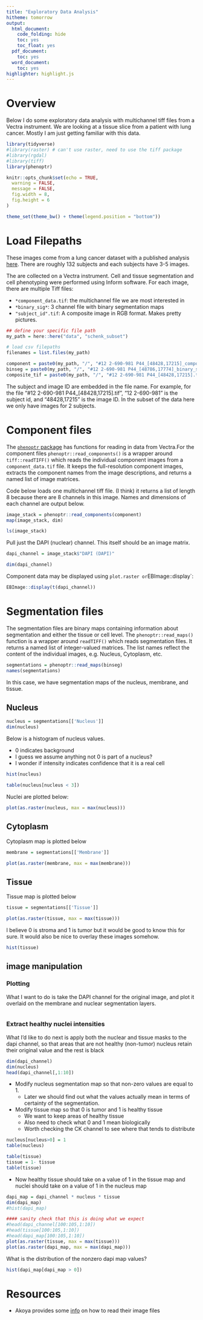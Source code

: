 ```yaml
---
title: "Exploratory Data Analysis"
hitheme: tomorrow
output:
  html_document:
    code_folding: hide
    toc: yes
    toc_float: yes
  pdf_document:
    toc: yes
  word_document:
    toc: yes
highlighter: highlight.js
---
```


# Overview

Below I do some exploratory data analysis with multichannel tiff files from a Vectra instrument. We are looking at a tissue slice from a patient with lung cancer. Mostly I am just getting familiar with this data.


```r

library(tidyverse)
#library(raster) # can't use raster, need to use the tiff package
#library(rgdal)
#library(tiff)
library(phenoptr)

knitr::opts_chunk$set(echo = TRUE,
  warning = FALSE,
  message = FALSE,
  fig.width = 8,
  fig.height = 6
)

theme_set(theme_bw() + theme(legend.position = "bottom"))


```

# Load Filepaths

These images come from a lung cancer dataset with a published analysis [here](). There are roughly 132 subjects and each subjects have 3-5 images. 

The are collected on a Vectra instrument. Cell and tissue segmentation and cell phenotyping were performed using Inform software. For each image, there are multiple Tiff files:


* `*component_data.tif`: the multichannel file we are most interested in
* `*binary_sig*`: 3 channel file with binary segmentation maps
* `"subject_id".tif`: A composite image in RGB format. Makes pretty pictures.

```r
## define your specific file path
my_path = here::here("data", "schenk_subset")

# load csv filepaths
filenames = list.files(my_path)

component = paste0(my_path, "/", "#12 2-690-981 P44_[48428,17215]_component_data.tif")
binseg = paste0(my_path, "/", "#12 2-690-981 P44_[48786,17774]_binary_seg_maps.tif")
composite_tif = paste0(my_path, "/", "#12 2-690-981 P44_[48428,17215].tif")
```


The subject and image ID are embedded in the file name. For example, for the file "#12 2-690-981 P44_[48428,17215].tif", "12 2-690-981" is the subject id, and "48428,17215" is the image ID. In the subset of the data here we only have images for 2 subjects.


# Component files

The [`phenoptr` package](https://github.com/akoyabio/phenoptr) has functions for reading in data from Vectra.For the component files `phenoptr::read_components()` is a wrapper around `tiff::readTIFF()` which reads the individual component images from a `component_data.tif` file. It keeps the full-resolution component images, extracts the component names from the image descriptions, and returns a named list of image matrices.



Code below loads one multichannel tiff file. (I think) it returns a list of length 8 because there are 8 channels in this image. Names and dimensions of each channel are output below.

```r
image_stack = phenoptr::read_components(component)
map(image_stack, dim)

ls(image_stack)
```

Pull just the DAPI (nuclear) channel. This itself should be an image matrix.

```r
dapi_channel = image_stack$"DAPI (DAPI)"

dim(dapi_channel)
```


Component data may be displayed using `plot.raster or `EBImage::display`: 


```r
EBImage::display(t(dapi_channel))
```




# Segmentation files

The segmentation files are binary maps containing information about segmentation and either the tissue or cell level.
The `phenoptr::read_maps()` function is a wrapper around `readTIFF()` which reads segmentation files. It returns a named list of integer-valued matrices. The list names reflect the content of the individual images, e.g. Nucleus, Cytoplasm, etc.


```r

segmentations = phenoptr::read_maps(binseg)
names(segmentations)

```

In this case, we have segmentation maps of the nucleus, membrane, and tissue.


## Nucleus

```r

nucleus = segmentations[['Nucleus']]
dim(nucleus)
```

Below is a histogram of nucleus values. 

* 0 indicates background
* I guess we assume anything not 0 is part of a nucleus?
* I wonder if intensity indicates confidence that it is a real cell

```r
hist(nucleus)

table(nucleus[nucleus < 3])
```

Nuclei are plotted below:

```r

plot(as.raster(nucleus, max = max(nucleus)))
```

## Cytoplasm

Cytoplasm map is plotted below

```r
membrane = segmentations[['Membrane']]

plot(as.raster(membrane, max = max(membrane)))
```

## Tissue

Tissue map is plotted below

```r
tissue = segmentations[['Tissue']]

plot(as.raster(tissue, max = max(tissue)))
```

I believe 0 is stroma and 1 is tumor but it would be good to know this for sure. It would also be nice to overlay these images somehow.

```r
hist(tissue)
```


## image manipulation

### Plotting

What I want to do is take the DAPI channel for the original image, and plot it overlaid on the membrane and nuclear segmentation layers.

```r

```

### Extract healthy nuclei intensities

What I'd like to do next is apply both the nuclear and tissue masks to the dapi channel, so that areas that are not healthy (non-tumor) nucleus retain their original value and the rest is black

```r
dim(dapi_channel) 
dim(nucleus)
head(dapi_channel[,1:10])

```


* Modify nucleus segmentation map so that non-zero values are equal to 1. 
  * Later we should find out what the values actually mean in terms of certainty of the segmentation.
* Modify tissue map so that 0 is tumor and 1 is healthy tissue
  * We want to keep areas of healthy tissue
  * Also need to check what 0 and 1 mean biologically
  * Worth checking the CK channel to see where that tends to distribute

```r
nucleus[nucleus>0] = 1
table(nucleus)

table(tissue)
tissue = 1- tissue
table(tissue)
```

* Now healthy tissue should take on a value of 1 in the tissue map and nuclei should take on a value of 1 in the nucleus map

```r
dapi_map = dapi_channel * nucleus * tissue
dim(dapi_map)
#hist(dapi_map)

#### sanity check that this is doing what we expect
#head(dapi_channel[100:105,1:10])
#head(tissue[100:105,1:10])
#head(dapi_map[100:105,1:10])
plot(as.raster(tissue, max = max(tissue)))
plot(as.raster(dapi_map, max = max(dapi_map)))
```

What is the distribution of the nonzero dapi map values?

```r
hist(dapi_map[dapi_map > 0])
```


# Resources

* Akoya provides some [info](https://akoyabio.github.io/phenoptr/articles/reading_image_files.html) on how to read their image files
